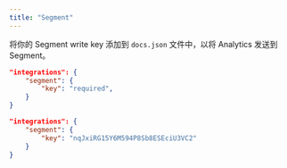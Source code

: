 ```yaml
---
title: "Segment"
---
```


将你的 Segment write key 添加到 `docs.json` 文件中，以将 Analytics 发送到 Segment。

<CodeGroup>

```json docs.json 中的 Analytics 选项
"integrations": {
    "segment": {
        "key": "required",
    }
}
```

```json 示例
"integrations": {
    "segment": {
        "key": "nqJxiRG15Y6M594P8Sb8ESEciU3VC2"
    }
}
```

</CodeGroup>